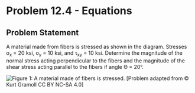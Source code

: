 # Problem 12.4 - Equations {.unnumbered}

## Problem Statement

A material made from fibers is stressed as shown in the diagram. Stresses σ<sub>x</sub> = 20 ksi, σ<sub>y</sub> = 10 ksi, and τ<sub>xy</sub> = 10 ksi. Determine the magnitude of the normal stress acting perpendicular to the fibers and the magnitude of the shear stress acting parallel to the fibers if angle Θ = 20°.

![Figure 1: A material made of fibers is stressed. ](images/501.png){fig-alt="A material made from fibers is subjected to the stresses sigma_y, sigma_x, and tau_xy. The fibers are at an angle theta. "}
\[Problem adapted from © Kurt Gramoll CC BY NC-SA 4.0\]